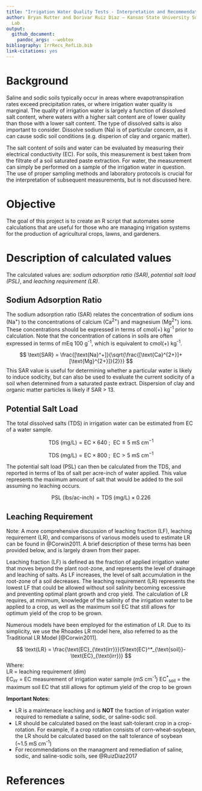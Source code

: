 ```yaml
---
title: "Irrigation Water Quality Tests - Interpretation and Recommendations"
author: Bryan Rutter and Dorivar Ruiz Diaz – Kansas State University Soil Testing
  Lab
output:
  github_document:
    pandoc_args: --webtex
bibliography: IrrRecs_RefLib.bib
link-citations: yes
---
```


# Background

Saline and sodic soils typically occur in areas where evapotranspiration rates exceed precipitation rates, or where irrigation water quality is marginal. The quality of irrigation water is largely a function of dissolved salt content, where waters with a higher salt content are of lower quality than those with a lower salt content. The type of dissolved salts is also important to consider. Dissolve sodium (Na) is of particular concern, as it can cause sodic soil conditions (e.g. disperion of clay and organic matter).

The salt content of soils and water can be evaluated by measuring their electrical conductivity (EC). For soils, this measurement is best taken from the filtrate of a soil saturated paste extraction. For water, the measurement can simply be performed on a sample of the irrigation water in question. The use of proper sampling methods and laboratory protocols is crucial for the interpretation of subsequent measurements, but is not discussed here.

# Objective

The goal of this project is to create an R script that automates some calculations that are useful for those who are managing irrigation systems for the production of agricultural crops, lawns, and gardeners.

# Description of calculated values

The calculated values are: _sodium adsorption ratio (SAR)_, _potential salt load (PSL)_, and _leaching requirement (LR)_.

## Sodium Adsorption Ratio

The sodium adsorption ratio (SAR) relates the concentration of sodium ions (Na^+^) to the concentrations of calcium (Ca^2+^) and magnesium (Mg^2+^) ions. These concentrations should be expressed in terms of cmol(+) kg^-1^ prior to calculation. Note that the concentration of cations in soils are often expressed in terms of mEq 100 g^-1^, which is equivalent to cmol(+) kg^-1^.

$$
\text{SAR} = \frac{[\text{Na}^+]}{\sqrt{\frac{[\text{Ca}^{2+}]+[\text{Mg}^{2+}]}{2}}}
$$
This SAR value is useful for determining whether a particular water is likely to induce sodicity, but can also be used to evaluate the current sodicity of a soil when determined from a saturated paste extract. Dispersion of clay and organic matter particles is likely if SAR > 13.

## Potential Salt Load

The total dissolved salts (TDS) in irrigation water can be estimated from EC of a water sample.

$$
\text{TDS (mg/L)} = \text{EC} \times 640\ ;\ \ \text{EC} \leq 5\ \text{mS cm}^{-1}
$$

$$
\text{TDS (mg/L)} = \text{EC} \times 800\ ;\ \ \text{EC} > 5\ \text{mS cm}^{-1}
$$

The potential salt load (PSL) can then be calculated from the TDS, and reported in terms of lbs of salt per acre-inch of water applied. This value represents the maximum amount of salt that would be added to the soil assuming no leaching occurs.

$$
\text{PSL (lbs/ac-inch)} = \text{TDS (mg/L)} \times 0.226
$$

## Leaching Requirement

Note: A more comprehensive discussion of leaching fraction (LF), leaching requirement (LR), and comparisons of various models used to estimate LR can be found in @Corwin2011. A brief description of these terms has been provided below, and is largely drawn from their paper.

Leaching fraction (LF) is defined as the fraction of applied irrigation water that moves beyond the plant root-zone, and represents the level of drainage and leaching of salts. As LF increases, the level of salt accumulation in the root-zone of a soil decreases. The leaching requirement (LR) represents the lowest LF that could be allowed without soil salinity becoming excessive and preventing optimal plant growth and crop yield. The calculation of LR requires, at minimum, knowledge of the salinity of the irrigation water to be applied to a crop, as well as the maximum soil EC that still allows for optimum yield of the crop to be grown.

Numerous models have been employed for the estimation of LR. Due to its simplicity, we use the Rhoades LR model here, also referred to as the Traditional LR Model [@Corwin2011].

$$
\text{LR} = \frac{\text{EC}_{\text{irr}}}{5\text{EC}^*_{\text{soil}}-\text{EC}_{\text{irr}}}
$$
Where:  
LR = leaching requirement (dim)  
EC~irr~ = EC measurement of irrigation water sample (mS cm^-1^)
EC^\*^~soil~ = the maximum soil EC that still allows for optimum yield of the crop to be grown

**Important Notes:**

- LR is a maintenace leaching and is **NOT** the fraction of irrigation water required to remediate a saline, sodic, or saline-sodic soil.
- LR should be calculated based on the least salt-tolerant crop in a crop-rotation. For example, if a crop rotation consists of corn-wheat-soybean, the LR should be calculated based on the salt tolerance of soybean (~1.5 mS cm^-1^)
- For recommendations on the managment and remediation of saline, sodic, and saline-sodic soils, see @RuizDiaz2017

# References